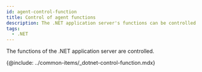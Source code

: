 ```yaml
---
id: agent-control-function
title: Control of agent functions
description: The .NET application server's functions can be controlled.
tags:
  - .NET
---
```


The functions of the .NET application server are controlled.

{@include: ../common-items/_dotnet-control-function.mdx} 

